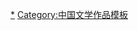 {{Navbox
|name = 楚辞
|title = 《[[楚辞]]》
|style = text-align:center;
|listclass  = hlist 
|groupstyle = text-align:center;
|group1=
|list1=*[[离骚]]
*[[九歌]]
*[[楚辞·天问|天问]]
*[[九章 (楚辞)|九章]]
*[[远游]]
*[[卜居]]
*[[渔父]]
*[[九辩]]
*[[招魂]]
*[[大招]]
*[[惜誓]]
*[[招隐士]]
*[[七谏]]
*[[哀时命]]
*[[九怀]]
*[[九叹]]
*[[九思]]
|belowstyle = text-align: left; font-size: 90%;
|below = 
}}<noinclude>
[[Category:楚辞|*]]
[[Category:中国文学作品模板]]
</noinclude>